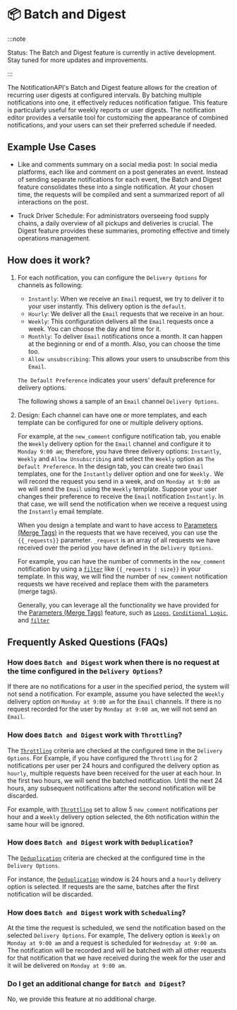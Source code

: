 # 📦 Batch and Digest

:::note

Status: The Batch and Digest feature is currently in active development. Stay tuned for more updates and improvements.

:::

The NotificationAPI's Batch and Digest feature allows for the creation of recurring user digests at configured intervals. By batching multiple notifications into one, it effectively reduces notification fatigue. This feature is particularly useful for weekly reports or user digests. The notification editor provides a versatile tool for customizing the appearance of combined notifications, and your users can set their preferred schedule if needed.

## Example Use Cases

- Like and comments summary on a social media post: In social media platforms, each like and comment on a post generates an event. Instead of sending separate notifications for each event, the Batch and Digest feature consolidates these into a single notification. At your chosen time, the requests will be compiled and sent a summarized report of all interactions on the post.

- Truck Driver Schedule: For administrators overseeing food supply chains, a daily overview of all pickups and deliveries is crucial. The Digest feature provides these summaries, promoting effective and timely operations management.

## How does it work?

1. For each notification, you can configure the `Delivery Options` for channels as following:

   - `Instantly`: When we receive an `Email` request, we try to deliver it to your user instantly. This delivery option is the `default`.
   - `Hourly`: We deliver all the `Email` requests that we receive in an hour.
   - `Weekly`: This configuration delivers all the `Email` requests once a week. You can choose the day and time for it.
   - `Monthly`: To deliver `Email` notifications once a month. It can happen at the beginning or end of a month. Also, you can choose the time too.
   - `Allow unsubscribing`: This allows your users to unsubscribe from this `Email`.

   `The Default Preference` indicates your users' default preference for delivery options.

   The following shows a sample of an `Email` channel `Delivery Options`.


<Digest />

2. Design: Each channel can have one or more templates, and each template can be configured for one or multiple delivery options.

   For example, at the `new_comment` configure notification tab, you enable the `Weekly` delivery option for the `Email` channel and configure it to `Monday 9:00 am`; therefore, you have three delivery options: `Instantly`, `Weekly` and `Allow Unsubscribing` and select the `Weekly` option as `The Default Preference`.
   In the design tab, you can create two `Email` templates, one for the `Instantly` deliver option and one for `Weekly.` We will record the request you send in a week, and on `Monday at 9:00 am` we will send the `Email` using the `Weekly` template. Suppose your user changes their preference to receive the `Email` notification `Instantly`. In that case, we will send the notification when we receive a request using the `Instantly` email template.

   When you design a template and want to have access to [Parameters (Merge Tags)](./mergetags) in the requests that we have received, you can use the `{{_requests}}` parameter. `_request` is an array of all requests we have received over the period you have defined in the `Delivery Options`.

   For example, you can have the number of comments in the `new_comment` notification by using a [`filter`](./mergetags#filters) like `{{_requests | size}}` in your template. In this way, we will find the number of `new_comment` notification requests we have received and replace them with the parameters (merge tags).

   Generally, you can leverage all the functionality we have provided for the [Parameters (Merge Tags)](./mergetags.md) feature, such as [`Loops`](./mergetags#loops-for), [`Conditional Logic`](./mergetags#conditional-logic-if-else), and [`filter`](./mergetags#filters)

## Frequently Asked Questions (FAQs)

### How does `Batch and Digest` work when there is no request at the time configured in the `Delivery Options`?

If there are no notifications for a user in the specified period, the system will not send a notification. For example, assume you have selected the `Weekly` delivery option on `Monday at 9:00 am` for the `Email` channels. If there is no request recorded for the user by `Monday at 9:00 am`, we will not send an `Email`.

### How does `Batch and Digest` work with `Throttling`?

The [`Throttling`](./throttling.md) criteria are checked at the configured time in the `Delivery Options`. For Example, if you have configured the `Throttling` for 2 notifications per user per 24 hours and configured the delivery option as `hourly`, multiple requests have been received for the user at each hour. In the first two hours, we will send the batched notification. Until the next 24 hours, any subsequent notifications after the second notification will be discarded.

For example, with [`Throttling`](./throttling.md) set to allow 5 `new_comment` notifications per hour and a `Weekly` delivery option selected, the 6th notification within the same hour will be ignored.

### How does `Batch and Digest` work with `Deduplication`?

The [`Deduplication`](./deduplication.md) criteria are checked at the configured time in the `Delivery Options`.

For instance, the [`Deduplication`](./deduplication.md) window is 24 hours and a `hourly` delivery option is selected. If requests are the same, batches after the first notification will be discarded.

### How does `Batch and Digest` work with `Schedualing`?

At the time the request is scheduled, we send the notification based on the selected `Delivery Options`. For example, The delivery option is `Weekly` on `Monday at 9:00 am` and a request is scheduled for `Wednesday at 9:00 am`. The notification will be recorded and will be batched with all other requests for that notification that we have received during the week for the user and it will be delivered on `Monday at 9:00 am`.

### Do I get an additional change for `Batch and Digest`?

No, we provide this feature at no additional charge.
